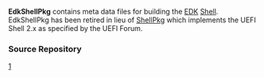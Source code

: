 '''EdkShellPkg''' contains meta data files for building the [[EDK]] [[Efi-shell|Shell]]. EdkShellPkg has been retired in lieu of [[ShellPkg]] which implements the UEFI Shell 2.x as specified by the UEFI Forum.

===Source Repository===
[https://github.com/tianocore/edk2/tree/master/EdkShellPkg]